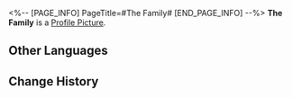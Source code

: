 <%-- [PAGE_INFO]
PageTitle=#The Family#
[END_PAGE_INFO] --%>
{{Stub|Location information}}
{{Item Infobox
|id          = 223050
|image       = Dreamscape Pass Sticker The Family.png
|type        = Dreamscape Pass Sticker
|type2       = Dreamchaser Stickers
|invCategory = 
|rarity      = 4
|effect      = Digital stickers that can be used to decorate the pages of the Dreamtour Handbook. They come in many different styles.
|description = 
|source1     = [[Unlocked by Default]]
}}
{{Description|If you find that you can win every argument with a set of rhetoric... it may not be that you are highly talented. Instead, you might have happened to run into The Family.}}
'''The Family''' is a [[Profile Picture]].

==Other Languages==
{{Other Languages
|en   = The Family
|zhs  = 家族
|zht  = 家族
|ja   = ファミリー
|ko   = 가족
|es   = La Familia
|fr   = La Famille
|ru   = Семья
|th   = ตระกูล
|vi   = Gia Tộc
|de   = Die Familie
|id   = Family
|pt   = A Família
}}

==Change History==
{{Change History|2.0}}